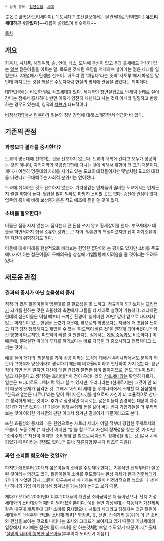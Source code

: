  * 상위 항목: [[청년실업]], [[세대]]

さとり世代(사토리세다이), 득도세대[* 조선일보에서는 달관세대로 번역했다.]
'''[[유토리]] 세대하곤 상관없다!'''~~이름이 쓸데없이 비슷하다~~

[[목차]]
== 개요 ==
자동차, 사치품, 해외여행, 술, 연애, 섹스, 도박에 관심이 없고 돈과 출세에도 관심이 없는 [[일본]] 젊은이들을 이르는 말. 득도한 것처럼 욕망을 억제하며 살아가는 젊은 세대를 일컫는다. 2채널에서 탄생한 신조어. '사토리'란 '깨닫다'라는 뜻의 '사토루'에서 파생된 말인데 마치 모든 것을 깨달은 수도자처럼 현실의 명리에 관심을 끊었다는 의미이다.

[[대한민국]]에는 비슷한 말로 [[삼포세대]]가 있다. 세계적인 [[청년실업]]으로 반체념 상태로 살아간다는 점에서 흡사하다. 반면 이렇게 얌전히 체념하고 사는 것이 아니라 일탈하고 반항하는 경우도 있는데, 영국의 [[차브]]가 대표적이다.

[[비정상회담]]에서 [[타쿠야]]가 일본의 청년 창업에 대해 소개하면서 언급한 바 있다.

== 기존의 관점 ==
=== 과정보다 결과를 중시한다? ===
도쿄의 명문대에 진학하는 것을 선호하지 않는다. 도쿄의 대학에 간다고 모두가 성공하는 것은 아니며, 자기지역의 국공립대학에 다니는 것에 비해서 위험이 더 크기 때문이다. 게다가 여전히 명문대의 자리를 지키고 있는 도쿄의 대학들이지만 옛날처럼 도쿄의 대학을 나왔다고 우대해주는 사회적 분위기는 없어졌다.

도쿄에 취직하는 것도 선호하지 않는다. 기라성같은 인재들이 즐비한 도쿄에서는 언제든지 짤릴 위험이 높다. 월급을 많이 받아도 마땅히 소비할 곳도 없다. 승진에 관심이 없다. 업무의 증가에 비해 보상증가분은 적고 애초에 돈을 쓸 곳이 없다.
=== 소비를 혐오한다? ===
이들은 집을 사지 않는다. 집사는데 큰 돈을 쓰지 않고 월세살이를 한다. 부모세대가 대출을 하면서까지 집을 소유한 것과는 큰 차이. 일본만의 특징이겠지만 집이 자기소유이면 [[지진]]에 위험하기도 하다. 

이들에 대해 미래를 현실적으로 바라보는 현명한 집단이라는 평가도 있지만 소비를 주도해나가야 하는 젊은이들이 구매의욕을 상실해 기업활동에 어려움을 줄 것이라는 우려도 있다. 

== 새로운 관점 ==
=== 결과의 중시가 아닌 효율성의 중시 ===
점점 더 많은 젊은이들이 명문대를 갈 필요성을 못 느끼고, 정규직이 되기보다는 [[프리터]]가 되기를 원하는 것은 효율성의 측면에서 그들을 더 제대로 설명이 가능하다. 왜냐하면 현대의 젊은이들은 어릴 때부터 느껴온 환경이 '잃어버린 20년' 같이 앞으로 나아지지 않는 미래만이 있는 현실을 느꼈기 때문에, 앞으로의 희망보다는 지금에 더 초점을 느끼고 지금 당장 행복해지고 재밌을 수 있는 '피드백이 빠른 것'을 원하게 되어버렸다.[* 약간 방향이 다르지만, 피드백이 빠른 걸 원한다는 점에서는 [[게임 중독]]과도 비슷하다.] 이 때문에, 불확실한 미래에 투자를 하기보다는 바로 지금을 더 중요시하고 행복하다고 느끼는 것이다.

예를 들어 과거의 '명문대를 가야 성공'이라는 도식에 대해선 우리나라에서도 문제가 되듯이 고학력자 양산이라고 생각하기 때문에 비효율적이라고 판단하여 가지 않는다. 정규직이 되면 돈은 벌지만 자신에 대한 간섭과 불편한 점이 많아지므로, 돈도 똑같이 많이 벌고 자유롭다고 생각하는 프리터[* 이 점이 우리나라의 [[삼포세대]]와는 확연히 다르다. 일본은 프리터로도 그럭저럭 먹고 살 수 있지만, 우리나라는 (현재로서는) 그것이 안 되기 때문에 문제가 심각한 것. 그래서 '사토리 세대'를 우리나라에서 소개할 때 심심찮게 "한국과 일본은 다르다"라는 말이 튀어나온다.]를 함으로써 자신이 더 효율적으로 산다고 생각하게 되는 것이다. 추가로 상징적인 예시로는, 젊은이들이 존경하는 대상이 자수성가한 기업인보다는 IT 기술을 통해 손쉽게 돈을 많이 버는 벤처 기업가들을 더 우러러 보는 것이 이러한 가치관의 판단 아래서 생겨난 결과이기 때문이라고도 본다.

또한 효율성의 중시의 다른 원인으로는 사토리 세대가 어릴 적부터 경험한 주체로서의 모습이 '노동주체'[* 자신이 어떠한 '일'을 함으로써 자신의 정체성을 찾는 것.]가 아닌 '소비주체'[* 자신이 어떠한 '소비행위'를 함으로써 자신의 정체성을 찾는 것.]로서 시작되었기 때문이라는 관점도 있다.[* 출처: [http://www.kyobobook.co.kr/product/detailViewKor.laf?ejkGb=KOR&mallGb=KOR&barcode=9788988613535&orderClick=LEB&Kc= 하류지항](우치다 타츠루 지음)]
=== 과연 소비를 혐오하는 것일까? ===
하지만 애초부터 20대의 젊은이들이 소비를 주도해야 한다는 기본적인 전제부터가 잘못된 것이라는 의견도 있다. 젊은이들이 소비를 주도했다는 환상 자체가 한때 [[전후세대]]가 20대가 되었던 당시, 그들이 인구층에서 차지하는 비율이 비정상적으로 높았을 때 생겨난 하나의 기업 마케팅에서 생겨났을 가능성이 높다고 보기 때문.

게다가 오히려 2000년대 이후 20대들의 개인당 소비금액은 더 늘어났으나, 단지 기성세대와의 소비대상과 패턴이 달라졌을 뿐이다. 예를 들면 기성세대는 자동차와 가전제품 같은 내구재 제품들에 대한 소비를 중시했으나, 사토리 세대라고 칭해지는 최근 젊은이 세대들은 의식주와 관련된 소비재 제품[* 화장품, 옷, 신발, 간식거리 등등]에 더 큰 소비와 관심을 보이는 것으로 나타나는 조사와 그래프가 보여지고 있기 때문에 기성세대의 입장에서 보기에는 젊은이들이 소비를 안 하는것처럼 보일 수도 있기 때문이다.[* 출처: '[http://www.kyobobook.co.kr/product/detailViewKor.laf?ejkGb=KOR&mallGb=KOR&barcode=9788937489563&orderClick=LEA&Kc= 절망의 나라의 행복한 젊은이들](후루이치 노리토시 지음)']
